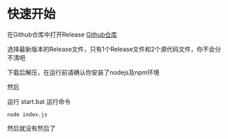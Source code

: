 
# 快速开始

在Github仓库中打开Release
[Github仓库](https://github.com/lixiny93/SB-Chat)

选择最新版本的Release文件，只有1个Release文件和2个源代码文件，你不会分不清吧

下载后解压，在运行前请确认你安装了nodejs及npm环境

然后

<Tabs groupId="operating-systems">
  <TabItem value="win" label="Windows">运行 start.bat</TabItem>
  <TabItem value="mac" label="其他系统">
    运行命令

    node index.js


  </TabItem>
</Tabs>

然后就没有然后了